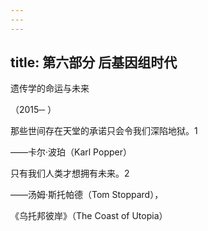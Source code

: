 ```yaml
---
---
---
```

title: 第六部分 后基因组时代
---




遗传学的命运与未来

（2015─ ）


那些世间存在天堂的承诺只会令我们深陷地狱。1

——卡尔·波珀（Karl Popper）



只有我们人类才想拥有未来。2

——汤姆·斯托帕德（Tom Stoppard），

《乌托邦彼岸》（The Coast of Utopia）